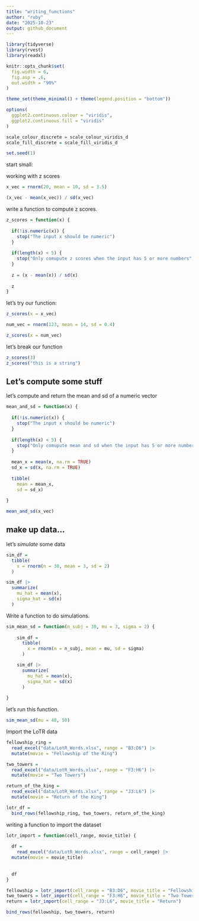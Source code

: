 ```yaml
---
title: "writing_functions"
author: "ruby"
date: "2025-10-23"
output: github_document
---
```


```r
library(tidyverse)
library(rvest)
library(readxl)

knitr::opts_chunk$set(
  fig.width = 6,
  fig.asp = .6,
  out.width = "90%"
)

theme_set(theme_minimal() + theme(legend.position = "bottom"))

options(
  ggplot2.continuous.colour = "viridis",
  ggplot2.continuous.fill = "viridis"
)

scale_colour_discrete = scale_colour_viridis_d
scale_fill_discrete = scale_fill_viridis_d

set.seed(1)

```

start small:

working with z scores 
```r
x_vec = rnorm(20, mean = 10, sd = 3.5)

(x_vec - mean(x_vec)) / sd(x_vec)
```

write a function to compute z scores. 

```r
z_scores = function(x) {
  
  if(!is.numeric(x)) {
    stop("The input x should be numeric")
  }
  
  if(length(x) < 5) {
    stop("Only comupute z scores when the input has 5 or more numbers")
  }
  
  z = (x - mean(x)) / sd(x)
  
  z
}
```

let's try our function:

```r
z_scores(x = x_vec)

num_vec = rnorm(123, mean = 14, sd = 0.4)

z_scores(x = num_vec)
```


let's break our function 

```r
z_scores(3)
z_scores("this is a string")
```

## Let's compute some stuff 

let's compute and return the mean and sd of a numeric vector

```r
mean_and_sd = function(x) {
  
  if(!is.numeric(x)) {
    stop("The input x should be numeric")
  }
  
  if(length(x) < 5) {
    stop("Only comupute mean and sd when the input has 5 or more numbers")
  }
  
  mean_x = mean(x, na.rm = TRUE)
  sd_x = sd(x, na.rm = TRUE)
  
  tibble(
    mean = mean_x, 
    sd = sd_x)
  
}

mean_and_sd(x_vec)
```

## make up data... 

let's *simulate* some data 

```r
sim_df = 
  tibble(
    x = rnorm(n = 30, mean = 3, sd = 2)
  )

sim_df |> 
  summarize(
    mu_hat = mean(x),
    sigma_hat = sd(x)
  )
```

Write a function to do simulations. 

```r
sim_mean_sd = function(n_subj = 30, mu = 3, sigma = 2) {
  
    sim_df = 
      tibble(
        x = rnorm(n = n_subj, mean = mu, sd = sigma)
      )

    sim_df |> 
      summarize(
        mu_hat = mean(x),
        sigma_hat = sd(x)
      )
    
}
```

let's run this function. 

```r
sim_mean_sd(mu = 48, 50)
```

Import the LoTR data 

```r
fellowship_ring = 
  read_excel("data/LotR_Words.xlsx", range = "B3:D6") |> 
  mutate(movie = "Fellowship of the Ring")

two_towers = 
  read_excel("data/LotR_Words.xlsx", range = "F3:H6") |> 
  mutate(movie = "Two Towers")

return_of_the_king = 
  read_excel("data/LotR_Words.xlsx", range = "J3:L6") |> 
  mutate(movie = "Return of the King")

lotr_df = 
  bind_rows(fellowship_ring, two_towers, return_of_the_king)
```

writing a function to import the dataset 

```r
lotr_import = function(cell_range, movie_title) {
  
  df = 
    read_excel("data/LotR_Words.xlsx", range = cell_range) |> 
  mutate(movie = movie_title)
  
  
  df
}

fellowship = lotr_import(cell_range = "B3:D6", movie_title = "Fellowship")
two_towers = lotr_import(cell_range = "F3:H6", movie_title = "Two Towers")
return = lotr_import(cell_range = "J3:L6", movie_title = "Return")

bind_rows(fellowship, two_towers, return)
```


